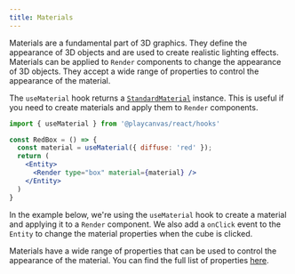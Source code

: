 ```yaml
---
title: Materials
---
```



Materials are a fundamental part of 3D graphics. They define the appearance of 3D objects and are used to create realistic lighting effects. Materials can be applied to `Render` components to change the appearance of 3D objects. They accept a wide range of properties to control the appearance of the material.

The `useMaterial` hook returns a [`StandardMaterial`](https://api.playcanvas.com/engine/classes/StandardMaterial.html) instance. This is useful if you need to create materials and apply them to `Render` components.

```jsx copy filename="use-material.jsx"
import { useMaterial } from '@playcanvas/react/hooks'

const RedBox = () => {
  const material = useMaterial({ diffuse: 'red' });
  return (
    <Entity>
      <Render type="box" material={material} />
    </Entity>
  )
}
```

In the example below, we're using the `useMaterial` hook to create a material and applying it to a `Render` component. We also add a `onClick` event to the `Entity` to change the material properties when the cube is clicked.

<CodeExample label="Click the cube to change the materials properties" filename="materials.jsx" code={MaterialsSource} showDemo>
    <Application usePhysics>
        <Staging useControls={true} camera={[3, 2, 3]} useGrid={true}>
            <Materials />
        </Staging>
    </Application>
</CodeExample>

Materials have a wide range of properties that can be used to control the appearance of the material. You can find the full list of properties [here](https://api.playcanvas.com/engine/classes/StandardMaterial.html).
